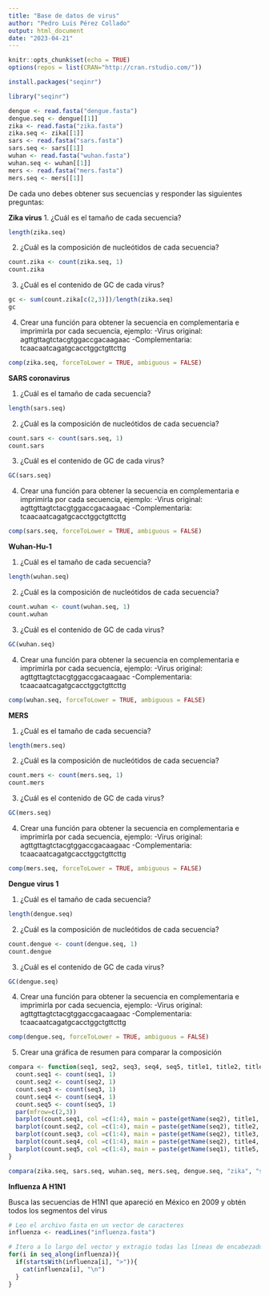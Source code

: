 ```yaml
---
title: "Base de datos de virus"
author: "Pedro Luis Pérez Collado"
output: html_document
date: "2023-04-21"
---
```


```r
knitr::opts_chunk$set(echo = TRUE)
options(repos = list(CRAN="http://cran.rstudio.com/"))
```


```r
install.packages("seqinr")
```

```r
library("seqinr")
```

```r
dengue <- read.fasta("dengue.fasta")
dengue.seq <- dengue[[1]]
zika <- read.fasta("zika.fasta")
zika.seq <- zika[[1]]
sars <- read.fasta("sars.fasta")
sars.seq <- sars[[1]]
wuhan <- read.fasta("wuhan.fasta")
wuhan.seq <- wuhan[[1]]
mers <- read.fasta("mers.fasta")
mers.seq <- mers[[1]]
```

De cada uno debes obtener sus secuencias y responder las siguientes preguntas:

**Zika virus**
1. ¿Cuál es el tamaño de cada secuencia?
```r
length(zika.seq)
```

2. ¿Cuál es la composición de nucleótidos de cada secuencia?
```r
count.zika <- count(zika.seq, 1)
count.zika
```

3. ¿Cuál es el contenido de GC de cada virus?
```r
gc <- sum(count.zika[c(2,3)])/length(zika.seq)
gc
```

4. Crear una función para obtener la secuencia en complementaria e imprimirla por cada secuencia, ejemplo:
-Virus original: agttgttagtctacgtggaccgacaagaac
-Complementaria: tcaacaatcagatgcacctggctgttcttg

```r
comp(zika.seq, forceToLower = TRUE, ambiguous = FALSE)
```
**SARS coronavirus**

1. ¿Cuál es el tamaño de cada secuencia?
```r
length(sars.seq)
```

2. ¿Cuál es la composición de nucleótidos de cada secuencia?
```r
count.sars <- count(sars.seq, 1)
count.sars
```

3. ¿Cuál es el contenido de GC de cada virus?
```r
GC(sars.seq)
```

4. Crear una función para obtener la secuencia en complementaria e imprimirla por cada secuencia, ejemplo:
-Virus original: agttgttagtctacgtggaccgacaagaac
-Complementaria: tcaacaatcagatgcacctggctgttcttg

```r
comp(sars.seq, forceToLower = TRUE, ambiguous = FALSE)
```

**Wuhan-Hu-1**

1. ¿Cuál es el tamaño de cada secuencia?
```r
length(wuhan.seq)
```

2. ¿Cuál es la composición de nucleótidos de cada secuencia?
```r
count.wuhan <- count(wuhan.seq, 1)
count.wuhan
```

3. ¿Cuál es el contenido de GC de cada virus?
```r
GC(wuhan.seq)
```

4. Crear una función para obtener la secuencia en complementaria e imprimirla por cada secuencia, ejemplo:
-Virus original: agttgttagtctacgtggaccgacaagaac
-Complementaria: tcaacaatcagatgcacctggctgttcttg

```r
comp(wuhan.seq, forceToLower = TRUE, ambiguous = FALSE)
```

**MERS**

1. ¿Cuál es el tamaño de cada secuencia?
```r
length(mers.seq)
```

2. ¿Cuál es la composición de nucleótidos de cada secuencia?
```r
count.mers <- count(mers.seq, 1)
count.mers
```

3. ¿Cuál es el contenido de GC de cada virus?
```r
GC(mers.seq)
```

4. Crear una función para obtener la secuencia en complementaria e imprimirla por cada secuencia, ejemplo:
-Virus original: agttgttagtctacgtggaccgacaagaac
-Complementaria: tcaacaatcagatgcacctggctgttcttg

```r
comp(mers.seq, forceToLower = TRUE, ambiguous = FALSE)
```




**Dengue virus 1**

1. ¿Cuál es el tamaño de cada secuencia?
```r
length(dengue.seq)
```

2. ¿Cuál es la composición de nucleótidos de cada secuencia?
```r
count.dengue <- count(dengue.seq, 1)
count.dengue
```

3. ¿Cuál es el contenido de GC de cada virus?
```r
GC(dengue.seq)
```

4. Crear una función para obtener la secuencia en complementaria e imprimirla por cada secuencia, ejemplo:
-Virus original: agttgttagtctacgtggaccgacaagaac
-Complementaria: tcaacaatcagatgcacctggctgttcttg

```r
comp(dengue.seq, forceToLower = TRUE, ambiguous = FALSE)
```

5. Crear una gráfica de resumen para comparar la composición 

```r
compara <- function(seq1, seq2, seq3, seq4, seq5, title1, title2, title3, title4, title5){
  count.seq1 <- count(seq1, 1)
  count.seq2 <- count(seq2, 1)
  count.seq3 <- count(seq3, 1)
  count.seq4 <- count(seq4, 1)
  count.seq5 <- count(seq5, 1)
  par(mfrow=c(2,3))
  barplot(count.seq1, col =c(1:4), main = paste(getName(seq2), title1, sep="\n"))
  barplot(count.seq2, col =c(1:4), main = paste(getName(seq2), title2, sep="\n"))
  barplot(count.seq3, col =c(1:4), main = paste(getName(seq2), title3, sep="\n"))
  barplot(count.seq4, col =c(1:4), main = paste(getName(seq2), title4, sep="\n"))
  barplot(count.seq5, col =c(1:4), main = paste(getName(seq1), title5, sep="\n"))
}

compara(zika.seq, sars.seq, wuhan.seq, mers.seq, dengue.seq, "zika", "sars", "wuhan", "mers","dengue")
```


**Influenza A H1N1**

Busca las secuencias de H1N1 que apareció en México en 2009 y obtén todos los segmentos del virus


```r
# Leo el archivo fasta en un vector de caracteres
influenza <- readLines("influenza.fasta")

# Itero a lo largo del vector y extragio todas las líneas de encabezado con su descripción
for(i in seq_along(influenza)){
  if(startsWith(influenza[i], ">")){
    cat(influenza[i], "\n")
  }
}
```

